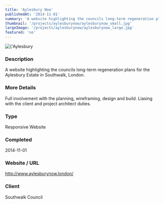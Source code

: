 ```yaml
---
title: 'Aylesbury Now'
publishedAt: '2014-11-01'
summary: 'A website highlighting the councils long-term regeneration plans for the Aylesbury Estate in Southwalk, London.'
thumbnail: '/projects/aylesburynow/aylesburynow_small.jpg'
largeImage: '/projects/aylesburynow/aylesburynow_large.jpg'
featured: 'no'
---
```


<div className="relative w-full h-[400px] sm:h-[600px] md:h-[760px] lg:h-[920px]">
  <Image
    alt={'Aylesbury Now'}
    src={'/projects/aylesburynow/aylesburynow.jpg'}
    sizes="(max-width: 640px) 100%, 100%"
    fill={true}
    priority
    style={{
      objectFit: 'contain'
    }}
  />
</div>

### Description

A website highlighting the councils long-term regeneration plans for the Aylesbury Estate in Southwalk, London.

### More Details

Full involvement with the planning, wireframing, design and build. Liasing with the client and project architect duties.

### Type

Responsive Website


### Completed
2014-11-01

### Website / URL
http://www.aylesburynow.london/

### Client
Southwalk Council

